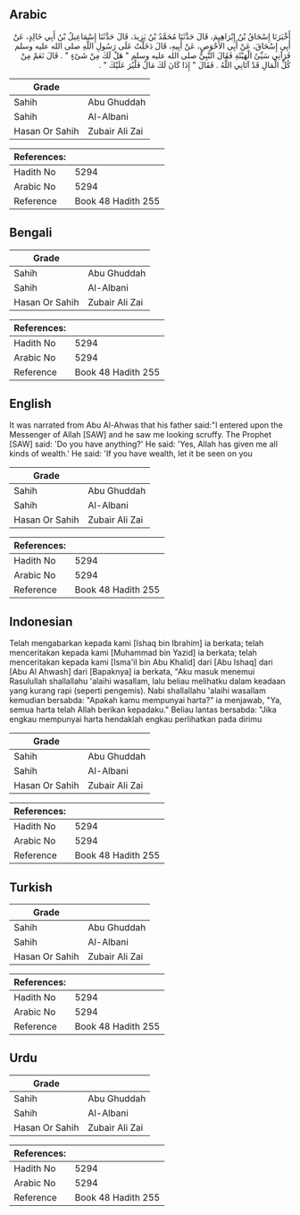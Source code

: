 ## Arabic


<div dir="rtl" lang="ar" style={{fontSize:'larger',backgroundColor:'#f8f9fa',padding:20}}>
أَخْبَرَنَا إِسْحَاقُ بْنُ إِبْرَاهِيمَ، قَالَ حَدَّثَنَا مُحَمَّدُ بْنُ يَزِيدَ، قَالَ حَدَّثَنَا إِسْمَاعِيلُ بْنُ أَبِي خَالِدٍ، عَنْ أَبِي إِسْحَاقَ، عَنْ أَبِي الأَحْوَصِ، عَنْ أَبِيهِ، قَالَ دَخَلْتُ عَلَى رَسُولِ اللَّهِ صلى الله عليه وسلم فَرَآنِي سَيِّئَ الْهَيْئَةِ فَقَالَ النَّبِيُّ صلى الله عليه وسلم ‏"‏ هَلْ لَكَ مِنْ شَىْءٍ ‏"‏ ‏.‏ قَالَ نَعَمْ مِنْ كُلِّ الْمَالِ قَدْ آتَانِي اللَّهُ ‏.‏ فَقَالَ ‏"‏ إِذَا كَانَ لَكَ مَالٌ فَلْيُرَ عَلَيْكَ ‏"‏ ‏.‏
</div>
<div style={{backgroundColor:'#f8f9fa',padding:20, marginBottom: 10}}><table> <thead> <tr> <th>Grade</th> <th></th> </tr> </thead> <tbody> <tr><td>Sahih</td><td>Abu Ghuddah</td></tr><tr><td>Sahih</td><td>Al-Albani</td></tr><tr><td>Hasan Or Sahih</td><td>Zubair Ali Zai</td></tr></tbody></table><table> <thead> <tr> <th>References:</th> <th></th> </tr> </thead> <tbody><tr><td>Hadith No</td><td>5294</td></tr><tr><td>Arabic No</td><td>5294</td></tr><tr><td>Reference</td><td>Book 48 Hadith 255</td></tr></tbody></table></div>

## Bengali


<div dir="ltr" lang="bn" style={{fontSize:'larger',backgroundColor:'#f8f9fa',padding:20}}>

</div>
<div style={{backgroundColor:'#f8f9fa',padding:20, marginBottom: 10}}><table> <thead> <tr> <th>Grade</th> <th></th> </tr> </thead> <tbody> <tr><td>Sahih</td><td>Abu Ghuddah</td></tr><tr><td>Sahih</td><td>Al-Albani</td></tr><tr><td>Hasan Or Sahih</td><td>Zubair Ali Zai</td></tr></tbody></table><table> <thead> <tr> <th>References:</th> <th></th> </tr> </thead> <tbody><tr><td>Hadith No</td><td>5294</td></tr><tr><td>Arabic No</td><td>5294</td></tr><tr><td>Reference</td><td>Book 48 Hadith 255</td></tr></tbody></table></div>

## English


<div dir="ltr" lang="en" style={{fontSize:'larger',backgroundColor:'#f8f9fa',padding:20}}>
It was narrated from Abu Al-Ahwas that his father said:"I entered upon the Messenger of Allah [SAW] and he saw me looking scruffy. The Prophet [SAW] said: 'Do you have anything?' He said: 'Yes, Allah has given me all kinds of wealth.' He said: 'If you have wealth, let it be seen on you
</div>
<div style={{backgroundColor:'#f8f9fa',padding:20, marginBottom: 10}}><table> <thead> <tr> <th>Grade</th> <th></th> </tr> </thead> <tbody> <tr><td>Sahih</td><td>Abu Ghuddah</td></tr><tr><td>Sahih</td><td>Al-Albani</td></tr><tr><td>Hasan Or Sahih</td><td>Zubair Ali Zai</td></tr></tbody></table><table> <thead> <tr> <th>References:</th> <th></th> </tr> </thead> <tbody><tr><td>Hadith No</td><td>5294</td></tr><tr><td>Arabic No</td><td>5294</td></tr><tr><td>Reference</td><td>Book 48 Hadith 255</td></tr></tbody></table></div>

## Indonesian


<div dir="ltr" lang="id" style={{fontSize:'larger',backgroundColor:'#f8f9fa',padding:20}}>
Telah mengabarkan kepada kami [Ishaq bin Ibrahim] ia berkata; telah menceritakan kepada kami [Muhammad bin Yazid] ia berkata; telah menceritakan kepada kami [Isma'il bin Abu Khalid] dari [Abu Ishaq] dari [Abu Al Ahwash] dari [Bapaknya] ia berkata, "Aku masuk menemui Rasulullah shallallahu 'alaihi wasallam, lalu beliau melihatku dalam keadaan yang kurang rapi (seperti pengemis). Nabi shallallahu 'alaihi wasallam kemudian bersabda: "Apakah kamu mempunyai harta?" ia menjawab, "Ya, semua harta telah Allah berikan kepadaku." Beliau lantas bersabda: "Jika engkau mempunyai harta hendaklah engkau perlihatkan pada dirimu
</div>
<div style={{backgroundColor:'#f8f9fa',padding:20, marginBottom: 10}}><table> <thead> <tr> <th>Grade</th> <th></th> </tr> </thead> <tbody> <tr><td>Sahih</td><td>Abu Ghuddah</td></tr><tr><td>Sahih</td><td>Al-Albani</td></tr><tr><td>Hasan Or Sahih</td><td>Zubair Ali Zai</td></tr></tbody></table><table> <thead> <tr> <th>References:</th> <th></th> </tr> </thead> <tbody><tr><td>Hadith No</td><td>5294</td></tr><tr><td>Arabic No</td><td>5294</td></tr><tr><td>Reference</td><td>Book 48 Hadith 255</td></tr></tbody></table></div>

## Turkish


<div dir="ltr" lang="tr" style={{fontSize:'larger',backgroundColor:'#f8f9fa',padding:20}}>

</div>
<div style={{backgroundColor:'#f8f9fa',padding:20, marginBottom: 10}}><table> <thead> <tr> <th>Grade</th> <th></th> </tr> </thead> <tbody> <tr><td>Sahih</td><td>Abu Ghuddah</td></tr><tr><td>Sahih</td><td>Al-Albani</td></tr><tr><td>Hasan Or Sahih</td><td>Zubair Ali Zai</td></tr></tbody></table><table> <thead> <tr> <th>References:</th> <th></th> </tr> </thead> <tbody><tr><td>Hadith No</td><td>5294</td></tr><tr><td>Arabic No</td><td>5294</td></tr><tr><td>Reference</td><td>Book 48 Hadith 255</td></tr></tbody></table></div>

## Urdu


<div dir="rtl" lang="ur" style={{fontSize:'larger',backgroundColor:'#f8f9fa',padding:20}}>

</div>
<div style={{backgroundColor:'#f8f9fa',padding:20, marginBottom: 10}}><table> <thead> <tr> <th>Grade</th> <th></th> </tr> </thead> <tbody> <tr><td>Sahih</td><td>Abu Ghuddah</td></tr><tr><td>Sahih</td><td>Al-Albani</td></tr><tr><td>Hasan Or Sahih</td><td>Zubair Ali Zai</td></tr></tbody></table><table> <thead> <tr> <th>References:</th> <th></th> </tr> </thead> <tbody><tr><td>Hadith No</td><td>5294</td></tr><tr><td>Arabic No</td><td>5294</td></tr><tr><td>Reference</td><td>Book 48 Hadith 255</td></tr></tbody></table></div>